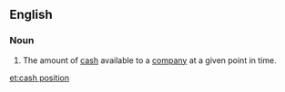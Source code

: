 ==English==

===Noun===
{{en-noun|head=[[cash]] [[position]]}}

# {{business|finance}} The amount of [[cash]] available to a [[company]] at a given point in time.

[[et:cash position]]